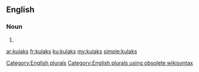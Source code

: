 ==English==

===Noun===
{{head|en}}

# {{plural of|kulak}}

[[Category:English plurals]][[Category:English plurals using obsolete wikisyntax]]

[[ar:kulaks]]
[[fr:kulaks]]
[[ku:kulaks]]
[[my:kulaks]]
[[simple:kulaks]]